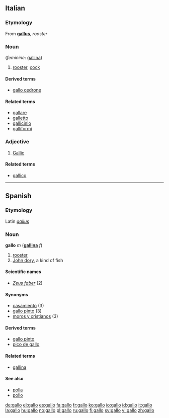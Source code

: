 {{see|Gallo}}
==Italian==

===Etymology===
From {{L.}} '''[[gallus]]''', ''rooster''

===Noun===
{{it-noun|gall|m|o|i}} (''feminine'': [[gallina]])

# [[rooster]], [[cock]]

====Derived terms====
*[[gallo cedrone]]
====Related terms====
*[[gallare]]
*[[galletto]]
*[[gallicinio]]
*[[galliformi]]

===Adjective===
{{it-adj|gall}}

# [[Gallic]]

====Related terms====
*[[gallico]]

----

==Spanish==

===Etymology===
Latin ''[[gallus]]''

===Noun===
'''gallo''' ''m''  ('''[[gallina]]''' ''f'')

# [[rooster]]
# [[John dory]], a kind of fish

====Scientific names====
*''[[Zeus faber]]'' (2)

====Synonyms====
*[[casamiento]] (3)
*[[gallo pinto]] (3)
*[[moros y cristianos]] (3)

====Derived terms====
*[[gallo pinto]] {{m}}
*[[pico de gallo]] {{m}}

====Related terms====
*[[gallina]] {{f}}

====See also====
*[[polla]] {{f}}
*[[pollo]] {{m}}

[[de:gallo]]
[[el:gallo]]
[[es:gallo]]
[[fa:gallo]]
[[fr:gallo]]
[[ko:gallo]]
[[io:gallo]]
[[id:gallo]]
[[it:gallo]]
[[la:gallo]]
[[hu:gallo]]
[[no:gallo]]
[[pl:gallo]]
[[ru:gallo]]
[[fi:gallo]]
[[sv:gallo]]
[[vi:gallo]]
[[zh:gallo]]
